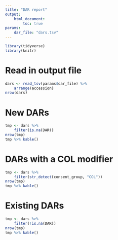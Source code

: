 ```yaml
---
title: "DAR report"
output:
    html_document:
        toc: true
params:
    dar_file: "dars.tsv"
---
```


```r
library(tidyverse)
library(knitr)
```

# Read in output file

```r
dars <- read_tsv(params$dar_file) %>%
    arrange(accession)
nrow(dars)
```

# New DARs

```r
tmp <- dars %>%
    filter(is.na(DAR))
nrow(tmp)
tmp %>% kable()
```

# DARs with a COL modifier

```r
tmp <- dars %>%
    filter(str_detect(consent_group, "COL"))
nrow(tmp)
tmp %>% kable()
```

# Existing DARs

```r
tmp <- dars %>%
    filter(!is.na(DAR))
nrow(tmp)
tmp %>% kable()
```
